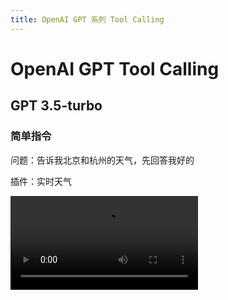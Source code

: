 ```yaml
---
title: OpenAI GPT 系列 Tool Calling
---
```


# OpenAI GPT Tool Calling

## GPT 3.5-turbo

### 简单指令

问题：告诉我北京和杭州的天气，先回答我好的

插件：实时天气

<Video src="https://github.com/lobehub/lobe-chat/assets/28616219/65901ee2-78b8-4f56-9e0d-6407c484f434" />

<Image alt="GPT 3.5 Turbo 简单指令的 Tool Calling" src="https://github.com/lobehub/lobe-chat/assets/28616219/1251dfc0-d1c4-4c3d-825e-dd6205793d53" />

<details>
<summary>流式 Tool Calling 原始输出：</summary>

```shell
[stream start] 2024-21-5 14:22:53.476
[chunk 0] 2024-21-5 14:22:53.481
{"id":"chatcmpl-9cRxXqXcytS0xohr9sczNjeWP4JHF","object":"chat.completion.chunk","created":1718950967,"model":"gpt-3.5-turbo-0125","system_fingerprint":null,"choices":[{"index":0,"delta":{"role":"assistant","content":""},"logprobs":null,"finish_reason":null}]}



[chunk 1] 2024-21-5 14:22:47.886
{"id":"chatcmpl-9cRxXqXcytS0xohr9sczNjeWP4JHF","object":"chat.completion.chunk","created":1718950967,"model":"gpt-3.5-turbo-0125","system_fingerprint":null,"choices":[{"index":0,"delta":{"content":"好"},"logprobs":null,"finish_reason":null}]}



[chunk 2] 2024-21-5 14:22:47.888
{"id":"chatcmpl-9cRxXqXcytS0xohr9sczNjeWP4JHF","object":"chat.completion.chunk","created":1718950967,"model":"gpt-3.5-turbo-0125","system_fingerprint":null,"choices":[{"index":0,"delta":{"content":"的"},"logprobs":null,"finish_reason":null}]}



[chunk 3] 2024-21-5 14:22:47.889
{"id":"chatcmpl-9cRxXqXcytS0xohr9sczNjeWP4JHF","object":"chat.completion.chunk","created":1718950967,"model":"gpt-3.5-turbo-0125","system_fingerprint":null,"choices":[{"index":0,"delta":{"content":"，请"},"logprobs":null,"finish_reason":null}]}



[chunk 4] 2024-21-5 14:22:47.918
{"id":"chatcmpl-9cRxXqXcytS0xohr9sczNjeWP4JHF","object":"chat.completion.chunk","created":1718950967,"model":"gpt-3.5-turbo-0125","system_fingerprint":null,"choices":[{"index":0,"delta":{"content":"稍"},"logprobs":null,"finish_reason":null}]}



[chunk 5] 2024-21-5 14:22:47.919
{"id":"chatcmpl-9cRxXqXcytS0xohr9sczNjeWP4JHF","object":"chat.completion.chunk","created":1718950967,"model":"gpt-3.5-turbo-0125","system_fingerprint":null,"choices":[{"index":0,"delta":{"content":"等"},"logprobs":null,"finish_reason":null}]}



[chunk 6] 2024-21-5 14:22:47.919
{"id":"chatcmpl-9cRxXqXcytS0xohr9sczNjeWP4JHF","object":"chat.completion.chunk","created":1718950967,"model":"gpt-3.5-turbo-0125","system_fingerprint":null,"choices":[{"index":0,"delta":{"content":"，"},"logprobs":null,"finish_reason":null}]}



[chunk 7] 2024-21-5 14:22:47.962
{"id":"chatcmpl-9cRxXqXcytS0xohr9sczNjeWP4JHF","object":"chat.completion.chunk","created":1718950967,"model":"gpt-3.5-turbo-0125","system_fingerprint":null,"choices":[{"index":0,"delta":{"content":"我"},"logprobs":null,"finish_reason":null}]}



[chunk 8] 2024-21-5 14:22:47.963
{"id":"chatcmpl-9cRxXqXcytS0xohr9sczNjeWP4JHF","object":"chat.completion.chunk","created":1718950967,"model":"gpt-3.5-turbo-0125","system_fingerprint":null,"choices":[{"index":0,"delta":{"content":"马"},"logprobs":null,"finish_reason":null}]}



[chunk 9] 2024-21-5 14:22:47.963
{"id":"chatcmpl-9cRxXqXcytS0xohr9sczNjeWP4JHF","object":"chat.completion.chunk","created":1718950967,"model":"gpt-3.5-turbo-0125","system_fingerprint":null,"choices":[{"index":0,"delta":{"content":"上"},"logprobs":null,"finish_reason":null}]}



[chunk 10] 2024-21-5 14:22:48.189
{"id":"chatcmpl-9cRxXqXcytS0xohr9sczNjeWP4JHF","object":"chat.completion.chunk","created":1718950967,"model":"gpt-3.5-turbo-0125","system_fingerprint":null,"choices":[{"index":0,"delta":{"content":"为"},"logprobs":null,"finish_reason":null}]}



[chunk 11] 2024-21-5 14:22:48.191
{"id":"chatcmpl-9cRxXqXcytS0xohr9sczNjeWP4JHF","object":"chat.completion.chunk","created":1718950967,"model":"gpt-3.5-turbo-0125","system_fingerprint":null,"choices":[{"index":0,"delta":{"content":"您"},"logprobs":null,"finish_reason":null}]}



[chunk 12] 2024-21-5 14:22:48.191
{"id":"chatcmpl-9cRxXqXcytS0xohr9sczNjeWP4JHF","object":"chat.completion.chunk","created":1718950967,"model":"gpt-3.5-turbo-0125","system_fingerprint":null,"choices":[{"index":0,"delta":{"content":"查"},"logprobs":null,"finish_reason":null}]}



[chunk 13] 2024-21-5 14:22:48.194
{"id":"chatcmpl-9cRxXqXcytS0xohr9sczNjeWP4JHF","object":"chat.completion.chunk","created":1718950967,"model":"gpt-3.5-turbo-0125","system_fingerprint":null,"choices":[{"index":0,"delta":{"content":"找"},"logprobs":null,"finish_reason":null}]}



[chunk 14] 2024-21-5 14:22:48.196
{"id":"chatcmpl-9cRxXqXcytS0xohr9sczNjeWP4JHF","object":"chat.completion.chunk","created":1718950967,"model":"gpt-3.5-turbo-0125","system_fingerprint":null,"choices":[{"index":0,"delta":{"content":"北京"},"logprobs":null,"finish_reason":null}]}



[chunk 15] 2024-21-5 14:22:48.197
{"id":"chatcmpl-9cRxXqXcytS0xohr9sczNjeWP4JHF","object":"chat.completion.chunk","created":1718950967,"model":"gpt-3.5-turbo-0125","system_fingerprint":null,"choices":[{"index":0,"delta":{"content":"和"},"logprobs":null,"finish_reason":null}]}



[chunk 16] 2024-21-5 14:22:48.198
{"id":"chatcmpl-9cRxXqXcytS0xohr9sczNjeWP4JHF","object":"chat.completion.chunk","created":1718950967,"model":"gpt-3.5-turbo-0125","system_fingerprint":null,"choices":[{"index":0,"delta":{"content":"杭"},"logprobs":null,"finish_reason":null}]}



[chunk 17] 2024-21-5 14:22:48.199
{"id":"chatcmpl-9cRxXqXcytS0xohr9sczNjeWP4JHF","object":"chat.completion.chunk","created":1718950967,"model":"gpt-3.5-turbo-0125","system_fingerprint":null,"choices":[{"index":0,"delta":{"content":"州"},"logprobs":null,"finish_reason":null}]}



[chunk 18] 2024-21-5 14:22:48.200
{"id":"chatcmpl-9cRxXqXcytS0xohr9sczNjeWP4JHF","object":"chat.completion.chunk","created":1718950967,"model":"gpt-3.5-turbo-0125","system_fingerprint":null,"choices":[{"index":0,"delta":{"content":"的"},"logprobs":null,"finish_reason":null}]}



[chunk 19] 2024-21-5 14:22:49.30
{"id":"chatcmpl-9cRxXqXcytS0xohr9sczNjeWP4JHF","object":"chat.completion.chunk","created":1718950967,"model":"gpt-3.5-turbo-0125","system_fingerprint":null,"choices":[{"index":0,"delta":{"content":"天"},"logprobs":null,"finish_reason":null}]}



[chunk 20] 2024-21-5 14:22:49.31
{"id":"chatcmpl-9cRxXqXcytS0xohr9sczNjeWP4JHF","object":"chat.completion.chunk","created":1718950967,"model":"gpt-3.5-turbo-0125","system_fingerprint":null,"choices":[{"index":0,"delta":{"content":"气"},"logprobs":null,"finish_reason":null}]}



[chunk 21] 2024-21-5 14:22:49.32
{"id":"chatcmpl-9cRxXqXcytS0xohr9sczNjeWP4JHF","object":"chat.completion.chunk","created":1718950967,"model":"gpt-3.5-turbo-0125","system_fingerprint":null,"choices":[{"index":0,"delta":{"content":"信息"},"logprobs":null,"finish_reason":null}]}



[chunk 22] 2024-21-5 14:22:49.37
{"id":"chatcmpl-9cRxXqXcytS0xohr9sczNjeWP4JHF","object":"chat.completion.chunk","created":1718950967,"model":"gpt-3.5-turbo-0125","system_fingerprint":null,"choices":[{"index":0,"delta":{"content":"。"},"logprobs":null,"finish_reason":null}]}



[chunk 23] 2024-21-5 14:22:49.39
{"id":"chatcmpl-9cRxXqXcytS0xohr9sczNjeWP4JHF","object":"chat.completion.chunk","created":1718950967,"model":"gpt-3.5-turbo-0125","system_fingerprint":null,"choices":[{"index":0,"delta":{"tool_calls":[{"index":0,"id":"call_5c8hmWNo6z9hgWgPnrIYAEjL","type":"function","function":{"name":"realtime-weather____fetchCurrentWeather","arguments":""}}]},"logprobs":null,"finish_reason":null}]}



[chunk 24] 2024-21-5 14:22:49.41
{"id":"chatcmpl-9cRxXqXcytS0xohr9sczNjeWP4JHF","object":"chat.completion.chunk","created":1718950967,"model":"gpt-3.5-turbo-0125","system_fingerprint":null,"choices":[{"index":0,"delta":{"tool_calls":[{"index":0,"function":{"arguments":"{\"ci"}}]},"logprobs":null,"finish_reason":null}]}



[chunk 25] 2024-21-5 14:22:49.43
{"id":"chatcmpl-9cRxXqXcytS0xohr9sczNjeWP4JHF","object":"chat.completion.chunk","created":1718950967,"model":"gpt-3.5-turbo-0125","system_fingerprint":null,"choices":[{"index":0,"delta":{"tool_calls":[{"index":0,"function":{"arguments":"ty\": "}}]},"logprobs":null,"finish_reason":null}]}



[chunk 26] 2024-21-5 14:22:49.44
{"id":"chatcmpl-9cRxXqXcytS0xohr9sczNjeWP4JHF","object":"chat.completion.chunk","created":1718950967,"model":"gpt-3.5-turbo-0125","system_fingerprint":null,"choices":[{"index":0,"delta":{"tool_calls":[{"index":0,"function":{"arguments":"\"北京\"}"}}]},"logprobs":null,"finish_reason":null}]}



[chunk 27] 2024-21-5 14:22:49.46
{"id":"chatcmpl-9cRxXqXcytS0xohr9sczNjeWP4JHF","object":"chat.completion.chunk","created":1718950967,"model":"gpt-3.5-turbo-0125","system_fingerprint":null,"choices":[{"index":0,"delta":{"tool_calls":[{"index":1,"id":"call_BtCx1tdT0TW9Pp2Cco6lynZo","type":"function","function":{"name":"realtime-weather____fetchCurrentWeather","arguments":""}}]},"logprobs":null,"finish_reason":null}]}



[chunk 28] 2024-21-5 14:22:49.47
{"id":"chatcmpl-9cRxXqXcytS0xohr9sczNjeWP4JHF","object":"chat.completion.chunk","created":1718950967,"model":"gpt-3.5-turbo-0125","system_fingerprint":null,"choices":[{"index":0,"delta":{"tool_calls":[{"index":1,"function":{"arguments":"{\"ci"}}]},"logprobs":null,"finish_reason":null}]}



[chunk 29] 2024-21-5 14:22:49.47
{"id":"chatcmpl-9cRxXqXcytS0xohr9sczNjeWP4JHF","object":"chat.completion.chunk","created":1718950967,"model":"gpt-3.5-turbo-0125","system_fingerprint":null,"choices":[{"index":0,"delta":{"tool_calls":[{"index":1,"function":{"arguments":"ty\": "}}]},"logprobs":null,"finish_reason":null}]}



[chunk 30] 2024-21-5 14:22:49.48
{"id":"chatcmpl-9cRxXqXcytS0xohr9sczNjeWP4JHF","object":"chat.completion.chunk","created":1718950967,"model":"gpt-3.5-turbo-0125","system_fingerprint":null,"choices":[{"index":0,"delta":{"tool_calls":[{"index":1,"function":{"arguments":"\"杭州\"}"}}]},"logprobs":null,"finish_reason":null}]}



[chunk 31] 2024-21-5 14:22:49.49
{"id":"chatcmpl-9cRxXqXcytS0xohr9sczNjeWP4JHF","object":"chat.completion.chunk","created":1718950967,"model":"gpt-3.5-turbo-0125","system_fingerprint":null,"choices":[{"index":0,"delta":{},"logprobs":null,"finish_reason":"tool_calls"}]}



[stream finished] total chunks: 32
```

</details>

### 复杂指令

问题：画一只小狗

插件：DALL·E


<Video src="https://github.com/lobehub/lobe-chat/assets/28616219/2047665f-ab22-4da7-a390-0fb4ec5a2a14" />


<Image alt="GPT 3.5 Turbo 复杂指令的 Tool Calling" src="https://github.com/lobehub/lobe-chat/assets/28616219/125ad028-a621-4433-b5fa-321f8fd76302" />

<details>
<summary>流式 Tool Calling 原始输出：</summary>

```shell
[stream start] 2024-21-5 15:17:51.3
[chunk 0] 2024-21-5 15:17:51.18
{"id":"chatcmpl-9cSoovX209wVb9nZr3VmPE6AgV2NS","object":"chat.completion.chunk","created":1718954270,"model":"gpt-3.5-turbo-0125","system_fingerprint":null,"choices":[{"index":0,"delta":{"role":"assistant","content":null,"tool_calls":[{"index":0,"id":"call_8Jyy5K4x3Zl7KDKxZRigeWlg","type":"function","function":{"name":"lobe-image-designer____text2image____builtin","arguments":""}}]},"logprobs":null,"finish_reason":null}]}



[chunk 1] 2024-21-5 15:17:51.21
{"id":"chatcmpl-9cSoovX209wVb9nZr3VmPE6AgV2NS","object":"chat.completion.chunk","created":1718954270,"model":"gpt-3.5-turbo-0125","system_fingerprint":null,"choices":[{"index":0,"delta":{"tool_calls":[{"index":0,"function":{"arguments":"{\""}}]},"logprobs":null,"finish_reason":null}]}



[chunk 2] 2024-21-5 15:17:51.34
{"id":"chatcmpl-9cSoovX209wVb9nZr3VmPE6AgV2NS","object":"chat.completion.chunk","created":1718954270,"model":"gpt-3.5-turbo-0125","system_fingerprint":null,"choices":[{"index":0,"delta":{"tool_calls":[{"index":0,"function":{"arguments":"prom"}}]},"logprobs":null,"finish_reason":null}]}



[chunk 3] 2024-21-5 15:17:51.54
{"id":"chatcmpl-9cSoovX209wVb9nZr3VmPE6AgV2NS","object":"chat.completion.chunk","created":1718954270,"model":"gpt-3.5-turbo-0125","system_fingerprint":null,"choices":[{"index":0,"delta":{"tool_calls":[{"index":0,"function":{"arguments":"pts"}}]},"logprobs":null,"finish_reason":null}]}



[chunk 4] 2024-21-5 15:17:51.56
{"id":"chatcmpl-9cSoovX209wVb9nZr3VmPE6AgV2NS","object":"chat.completion.chunk","created":1718954270,"model":"gpt-3.5-turbo-0125","system_fingerprint":null,"choices":[{"index":0,"delta":{"tool_calls":[{"index":0,"function":{"arguments":"\":[\""}}]},"logprobs":null,"finish_reason":null}]}



[chunk 5] 2024-21-5 15:17:51.60
{"id":"chatcmpl-9cSoovX209wVb9nZr3VmPE6AgV2NS","object":"chat.completion.chunk","created":1718954270,"model":"gpt-3.5-turbo-0125","system_fingerprint":null,"choices":[{"index":0,"delta":{"tool_calls":[{"index":0,"function":{"arguments":"A"}}]},"logprobs":null,"finish_reason":null}]}



[chunk 6] 2024-21-5 15:17:51.63
{"id":"chatcmpl-9cSoovX209wVb9nZr3VmPE6AgV2NS","object":"chat.completion.chunk","created":1718954270,"model":"gpt-3.5-turbo-0125","system_fingerprint":null,"choices":[{"index":0,"delta":{"tool_calls":[{"index":0,"function":{"arguments":" photo"}}]},"logprobs":null,"finish_reason":null}]}



[chunk 7] 2024-21-5 15:17:51.95
{"id":"chatcmpl-9cSoovX209wVb9nZr3VmPE6AgV2NS","object":"chat.completion.chunk","created":1718954270,"model":"gpt-3.5-turbo-0125","system_fingerprint":null,"choices":[{"index":0,"delta":{"tool_calls":[{"index":0,"function":{"arguments":" of"}}]},"logprobs":null,"finish_reason":null}]}



[chunk 8] 2024-21-5 15:17:51.96
{"id":"chatcmpl-9cSoovX209wVb9nZr3VmPE6AgV2NS","object":"chat.completion.chunk","created":1718954270,"model":"gpt-3.5-turbo-0125","system_fingerprint":null,"choices":[{"index":0,"delta":{"tool_calls":[{"index":0,"function":{"arguments":" a"}}]},"logprobs":null,"finish_reason":null}]}



[chunk 9] 2024-21-5 15:17:51.117
{"id":"chatcmpl-9cSoovX209wVb9nZr3VmPE6AgV2NS","object":"chat.completion.chunk","created":1718954270,"model":"gpt-3.5-turbo-0125","system_fingerprint":null,"choices":[{"index":0,"delta":{"tool_calls":[{"index":0,"function":{"arguments":" small"}}]},"logprobs":null,"finish_reason":null}]}



[chunk 10] 2024-21-5 15:17:51.118
{"id":"chatcmpl-9cSoovX209wVb9nZr3VmPE6AgV2NS","object":"chat.completion.chunk","created":1718954270,"model":"gpt-3.5-turbo-0125","system_fingerprint":null,"choices":[{"index":0,"delta":{"tool_calls":[{"index":0,"function":{"arguments":","}}]},"logprobs":null,"finish_reason":null}]}



[chunk 11] 2024-21-5 15:17:51.118
{"id":"chatcmpl-9cSoovX209wVb9nZr3VmPE6AgV2NS","object":"chat.completion.chunk","created":1718954270,"model":"gpt-3.5-turbo-0125","system_fingerprint":null,"choices":[{"index":0,"delta":{"tool_calls":[{"index":0,"function":{"arguments":" fluffy"}}]},"logprobs":null,"finish_reason":null}]}



[chunk 12] 2024-21-5 15:17:51.161
{"id":"chatcmpl-9cSoovX209wVb9nZr3VmPE6AgV2NS","object":"chat.completion.chunk","created":1718954270,"model":"gpt-3.5-turbo-0125","system_fingerprint":null,"choices":[{"index":0,"delta":{"tool_calls":[{"index":0,"function":{"arguments":" brown"}}]},"logprobs":null,"finish_reason":null}]}



[chunk 13] 2024-21-5 15:17:51.161
{"id":"chatcmpl-9cSoovX209wVb9nZr3VmPE6AgV2NS","object":"chat.completion.chunk","created":1718954270,"model":"gpt-3.5-turbo-0125","system_fingerprint":null,"choices":[{"index":0,"delta":{"tool_calls":[{"index":0,"function":{"arguments":" and"}}]},"logprobs":null,"finish_reason":null}]}



[chunk 14] 2024-21-5 15:17:51.162
{"id":"chatcmpl-9cSoovX209wVb9nZr3VmPE6AgV2NS","object":"chat.completion.chunk","created":1718954270,"model":"gpt-3.5-turbo-0125","system_fingerprint":null,"choices":[{"index":0,"delta":{"tool_calls":[{"index":0,"function":{"arguments":" white"}}]},"logprobs":null,"finish_reason":null}]}



[chunk 15] 2024-21-5 15:17:51.194
{"id":"chatcmpl-9cSoovX209wVb9nZr3VmPE6AgV2NS","object":"chat.completion.chunk","created":1718954270,"model":"gpt-3.5-turbo-0125","system_fingerprint":null,"choices":[{"index":0,"delta":{"tool_calls":[{"index":0,"function":{"arguments":" puppy"}}]},"logprobs":null,"finish_reason":null}]}



[chunk 16] 2024-21-5 15:17:51.196
{"id":"chatcmpl-9cSoovX209wVb9nZr3VmPE6AgV2NS","object":"chat.completion.chunk","created":1718954270,"model":"gpt-3.5-turbo-0125","system_fingerprint":null,"choices":[{"index":0,"delta":{"tool_calls":[{"index":0,"function":{"arguments":" with"}}]},"logprobs":null,"finish_reason":null}]}



[chunk 17] 2024-21-5 15:17:51.197
{"id":"chatcmpl-9cSoovX209wVb9nZr3VmPE6AgV2NS","object":"chat.completion.chunk","created":1718954270,"model":"gpt-3.5-turbo-0125","system_fingerprint":null,"choices":[{"index":0,"delta":{"tool_calls":[{"index":0,"function":{"arguments":" big"}}]},"logprobs":null,"finish_reason":null}]}



[chunk 18] 2024-21-5 15:17:51.205
{"id":"chatcmpl-9cSoovX209wVb9nZr3VmPE6AgV2NS","object":"chat.completion.chunk","created":1718954270,"model":"gpt-3.5-turbo-0125","system_fingerprint":null,"choices":[{"index":0,"delta":{"tool_calls":[{"index":0,"function":{"arguments":","}}]},"logprobs":null,"finish_reason":null}]}



[chunk 19] 2024-21-5 15:17:51.208
{"id":"chatcmpl-9cSoovX209wVb9nZr3VmPE6AgV2NS","object":"chat.completion.chunk","created":1718954270,"model":"gpt-3.5-turbo-0125","system_fingerprint":null,"choices":[{"index":0,"delta":{"tool_calls":[{"index":0,"function":{"arguments":" curious"}}]},"logprobs":null,"finish_reason":null}]}



[chunk 20] 2024-21-5 15:17:51.219
{"id":"chatcmpl-9cSoovX209wVb9nZr3VmPE6AgV2NS","object":"chat.completion.chunk","created":1718954270,"model":"gpt-3.5-turbo-0125","system_fingerprint":null,"choices":[{"index":0,"delta":{"tool_calls":[{"index":0,"function":{"arguments":" eyes"}}]},"logprobs":null,"finish_reason":null}]}



[chunk 21] 2024-21-5 15:17:51.219
{"id":"chatcmpl-9cSoovX209wVb9nZr3VmPE6AgV2NS","object":"chat.completion.chunk","created":1718954270,"model":"gpt-3.5-turbo-0125","system_fingerprint":null,"choices":[{"index":0,"delta":{"tool_calls":[{"index":0,"function":{"arguments":" standing"}}]},"logprobs":null,"finish_reason":null}]}



[chunk 22] 2024-21-5 15:17:51.233
{"id":"chatcmpl-9cSoovX209wVb9nZr3VmPE6AgV2NS","object":"chat.completion.chunk","created":1718954270,"model":"gpt-3.5-turbo-0125","system_fingerprint":null,"choices":[{"index":0,"delta":{"tool_calls":[{"index":0,"function":{"arguments":" on"}}]},"logprobs":null,"finish_reason":null}]}



[chunk 23] 2024-21-5 15:17:51.234
{"id":"chatcmpl-9cSoovX209wVb9nZr3VmPE6AgV2NS","object":"chat.completion.chunk","created":1718954270,"model":"gpt-3.5-turbo-0125","system_fingerprint":null,"choices":[{"index":0,"delta":{"tool_calls":[{"index":0,"function":{"arguments":" a"}}]},"logprobs":null,"finish_reason":null}]}



[chunk 24] 2024-21-5 15:17:51.261
{"id":"chatcmpl-9cSoovX209wVb9nZr3VmPE6AgV2NS","object":"chat.completion.chunk","created":1718954270,"model":"gpt-3.5-turbo-0125","system_fingerprint":null,"choices":[{"index":0,"delta":{"tool_calls":[{"index":0,"function":{"arguments":" grass"}}]},"logprobs":null,"finish_reason":null}]}



[chunk 25] 2024-21-5 15:17:51.261
{"id":"chatcmpl-9cSoovX209wVb9nZr3VmPE6AgV2NS","object":"chat.completion.chunk","created":1718954270,"model":"gpt-3.5-turbo-0125","system_fingerprint":null,"choices":[{"index":0,"delta":{"tool_calls":[{"index":0,"function":{"arguments":"y"}}]},"logprobs":null,"finish_reason":null}]}



[chunk 26] 2024-21-5 15:17:51.300
{"id":"chatcmpl-9cSoovX209wVb9nZr3VmPE6AgV2NS","object":"chat.completion.chunk","created":1718954270,"model":"gpt-3.5-turbo-0125","system_fingerprint":null,"choices":[{"index":0,"delta":{"tool_calls":[{"index":0,"function":{"arguments":" field"}}]},"logprobs":null,"finish_reason":null}]}



[chunk 27] 2024-21-5 15:17:51.301
{"id":"chatcmpl-9cSoovX209wVb9nZr3VmPE6AgV2NS","object":"chat.completion.chunk","created":1718954270,"model":"gpt-3.5-turbo-0125","system_fingerprint":null,"choices":[{"index":0,"delta":{"tool_calls":[{"index":0,"function":{"arguments":" under"}}]},"logprobs":null,"finish_reason":null}]}



[chunk 28] 2024-21-5 15:17:51.334
{"id":"chatcmpl-9cSoovX209wVb9nZr3VmPE6AgV2NS","object":"chat.completion.chunk","created":1718954270,"model":"gpt-3.5-turbo-0125","system_fingerprint":null,"choices":[{"index":0,"delta":{"tool_calls":[{"index":0,"function":{"arguments":" the"}}]},"logprobs":null,"finish_reason":null}]}



[chunk 29] 2024-21-5 15:17:51.334
{"id":"chatcmpl-9cSoovX209wVb9nZr3VmPE6AgV2NS","object":"chat.completion.chunk","created":1718954270,"model":"gpt-3.5-turbo-0125","system_fingerprint":null,"choices":[{"index":0,"delta":{"tool_calls":[{"index":0,"function":{"arguments":" sunlight"}}]},"logprobs":null,"finish_reason":null}]}



[chunk 30] 2024-21-5 15:17:51.353
{"id":"chatcmpl-9cSoovX209wVb9nZr3VmPE6AgV2NS","object":"chat.completion.chunk","created":1718954270,"model":"gpt-3.5-turbo-0125","system_fingerprint":null,"choices":[{"index":0,"delta":{"tool_calls":[{"index":0,"function":{"arguments":".\""}}]},"logprobs":null,"finish_reason":null}]}



[chunk 31] 2024-21-5 15:17:51.354
{"id":"chatcmpl-9cSoovX209wVb9nZr3VmPE6AgV2NS","object":"chat.completion.chunk","created":1718954270,"model":"gpt-3.5-turbo-0125","system_fingerprint":null,"choices":[{"index":0,"delta":{"tool_calls":[{"index":0,"function":{"arguments":"],\""}}]},"logprobs":null,"finish_reason":null}]}



[chunk 32] 2024-21-5 15:17:51.522
{"id":"chatcmpl-9cSoovX209wVb9nZr3VmPE6AgV2NS","object":"chat.completion.chunk","created":1718954270,"model":"gpt-3.5-turbo-0125","system_fingerprint":null,"choices":[{"index":0,"delta":{"tool_calls":[{"index":0,"function":{"arguments":"quality"}}]},"logprobs":null,"finish_reason":null}]}



[chunk 33] 2024-21-5 15:17:51.523
{"id":"chatcmpl-9cSoovX209wVb9nZr3VmPE6AgV2NS","object":"chat.completion.chunk","created":1718954270,"model":"gpt-3.5-turbo-0125","system_fingerprint":null,"choices":[{"index":0,"delta":{"tool_calls":[{"index":0,"function":{"arguments":"\":\""}}]},"logprobs":null,"finish_reason":null}]}



[chunk 34] 2024-21-5 15:17:51.524
{"id":"chatcmpl-9cSoovX209wVb9nZr3VmPE6AgV2NS","object":"chat.completion.chunk","created":1718954270,"model":"gpt-3.5-turbo-0125","system_fingerprint":null,"choices":[{"index":0,"delta":{"tool_calls":[{"index":0,"function":{"arguments":"hd"}}]},"logprobs":null,"finish_reason":null}]}



[chunk 35] 2024-21-5 15:17:51.525
{"id":"chatcmpl-9cSoovX209wVb9nZr3VmPE6AgV2NS","object":"chat.completion.chunk","created":1718954270,"model":"gpt-3.5-turbo-0125","system_fingerprint":null,"choices":[{"index":0,"delta":{"tool_calls":[{"index":0,"function":{"arguments":"\",\""}}]},"logprobs":null,"finish_reason":null}]}



[chunk 36] 2024-21-5 15:17:51.526
{"id":"chatcmpl-9cSoovX209wVb9nZr3VmPE6AgV2NS","object":"chat.completion.chunk","created":1718954270,"model":"gpt-3.5-turbo-0125","system_fingerprint":null,"choices":[{"index":0,"delta":{"tool_calls":[{"index":0,"function":{"arguments":"size"}}]},"logprobs":null,"finish_reason":null}]}



[chunk 37] 2024-21-5 15:17:51.533
{"id":"chatcmpl-9cSoovX209wVb9nZr3VmPE6AgV2NS","object":"chat.completion.chunk","created":1718954270,"model":"gpt-3.5-turbo-0125","system_fingerprint":null,"choices":[{"index":0,"delta":{"tool_calls":[{"index":0,"function":{"arguments":"\":\""}}]},"logprobs":null,"finish_reason":null}]}



[chunk 38] 2024-21-5 15:17:51.534
{"id":"chatcmpl-9cSoovX209wVb9nZr3VmPE6AgV2NS","object":"chat.completion.chunk","created":1718954270,"model":"gpt-3.5-turbo-0125","system_fingerprint":null,"choices":[{"index":0,"delta":{"tool_calls":[{"index":0,"function":{"arguments":"102"}}]},"logprobs":null,"finish_reason":null}]}



[chunk 39] 2024-21-5 15:17:51.535
{"id":"chatcmpl-9cSoovX209wVb9nZr3VmPE6AgV2NS","object":"chat.completion.chunk","created":1718954270,"model":"gpt-3.5-turbo-0125","system_fingerprint":null,"choices":[{"index":0,"delta":{"tool_calls":[{"index":0,"function":{"arguments":"4"}}]},"logprobs":null,"finish_reason":null}]}



[chunk 40] 2024-21-5 15:17:51.536
{"id":"chatcmpl-9cSoovX209wVb9nZr3VmPE6AgV2NS","object":"chat.completion.chunk","created":1718954270,"model":"gpt-3.5-turbo-0125","system_fingerprint":null,"choices":[{"index":0,"delta":{"tool_calls":[{"index":0,"function":{"arguments":"x"}}]},"logprobs":null,"finish_reason":null}]}



[chunk 41] 2024-21-5 15:17:51.536
{"id":"chatcmpl-9cSoovX209wVb9nZr3VmPE6AgV2NS","object":"chat.completion.chunk","created":1718954270,"model":"gpt-3.5-turbo-0125","system_fingerprint":null,"choices":[{"index":0,"delta":{"tool_calls":[{"index":0,"function":{"arguments":"102"}}]},"logprobs":null,"finish_reason":null}]}



[chunk 42] 2024-21-5 15:17:51.537
{"id":"chatcmpl-9cSoovX209wVb9nZr3VmPE6AgV2NS","object":"chat.completion.chunk","created":1718954270,"model":"gpt-3.5-turbo-0125","system_fingerprint":null,"choices":[{"index":0,"delta":{"tool_calls":[{"index":0,"function":{"arguments":"4"}}]},"logprobs":null,"finish_reason":null}]}



[chunk 43] 2024-21-5 15:17:51.537
{"id":"chatcmpl-9cSoovX209wVb9nZr3VmPE6AgV2NS","object":"chat.completion.chunk","created":1718954270,"model":"gpt-3.5-turbo-0125","system_fingerprint":null,"choices":[{"index":0,"delta":{"tool_calls":[{"index":0,"function":{"arguments":"\",\""}}]},"logprobs":null,"finish_reason":null}]}



[chunk 44] 2024-21-5 15:17:51.557
{"id":"chatcmpl-9cSoovX209wVb9nZr3VmPE6AgV2NS","object":"chat.completion.chunk","created":1718954270,"model":"gpt-3.5-turbo-0125","system_fingerprint":null,"choices":[{"index":0,"delta":{"tool_calls":[{"index":0,"function":{"arguments":"style"}}]},"logprobs":null,"finish_reason":null}]}



[chunk 45] 2024-21-5 15:17:51.558
{"id":"chatcmpl-9cSoovX209wVb9nZr3VmPE6AgV2NS","object":"chat.completion.chunk","created":1718954270,"model":"gpt-3.5-turbo-0125","system_fingerprint":null,"choices":[{"index":0,"delta":{"tool_calls":[{"index":0,"function":{"arguments":"\":\""}}]},"logprobs":null,"finish_reason":null}]}



[chunk 46] 2024-21-5 15:17:51.560
{"id":"chatcmpl-9cSoovX209wVb9nZr3VmPE6AgV2NS","object":"chat.completion.chunk","created":1718954270,"model":"gpt-3.5-turbo-0125","system_fingerprint":null,"choices":[{"index":0,"delta":{"tool_calls":[{"index":0,"function":{"arguments":"natural"}}]},"logprobs":null,"finish_reason":null}]}



[chunk 47] 2024-21-5 15:17:51.560
{"id":"chatcmpl-9cSoovX209wVb9nZr3VmPE6AgV2NS","object":"chat.completion.chunk","created":1718954270,"model":"gpt-3.5-turbo-0125","system_fingerprint":null,"choices":[{"index":0,"delta":{"tool_calls":[{"index":0,"function":{"arguments":"\"}"}}]},"logprobs":null,"finish_reason":null}]}



[chunk 48] 2024-21-5 15:17:51.561
{"id":"chatcmpl-9cSoovX209wVb9nZr3VmPE6AgV2NS","object":"chat.completion.chunk","created":1718954270,"model":"gpt-3.5-turbo-0125","system_fingerprint":null,"choices":[{"index":0,"delta":{},"logprobs":null,"finish_reason":"tool_calls"}]}



[stream finished] total chunks: 49
```

</details>